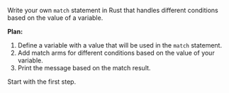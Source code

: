 Write your own `match` statement in Rust that handles different conditions based on the value of a variable.



**Plan:**
1. Define a variable with a value that will be used in the `match` statement.
2. Add match arms for different conditions based on the value of your variable.
3. Print the message based on the match result.

Start with the first step.